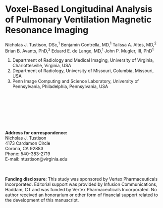 
# Voxel-Based Longitudinal Analysis of Pulmonary Ventilation Magnetic Resonance Imaging

Nicholas J. Tustison, DSc,^1^
Benjamin Contrella, MD,^1^
Talissa A. Altes, MD,^2^
Brian B. Avants, PhD,^3^
Eduard E. de Lange, MD,^1^
John P. Mugler, III, PhD^1^

1. Department of Radiology and Medical Imaging, University of Virginia, Charlottesville, Virginia, USA
2. Department of Radiology, University of Missouri, Columbia, Missouri, USA
3. Penn Image Computing and Science Laboratory, University of Pennsylvania, Philadelphia, Pennsylvania, USA
\
\
\
\
\
\
\
\

__Address for correspondence:__  
Nicholas J. Tustison  
4173 Cardamon Circle  
Corona, CA  92883  
Phone: 540-383-2719  
E-mail: ntustison@virginia.edu  
\
\

__Funding disclosure__: This study was sponsored by Vertex Pharmaceuticals Incorporated.
Editorial support was provided by Infusion Communications, Haddam, CT and was funded
by Vertex Pharmaceuticals Incorporated. No author received an honorarium or other
form of financial support related to the development of this manuscript.

<!--
Running head: Voxel-Based Longitudinal Analysis of Pulmonary Ventilation MRI
-->

\clearpage
